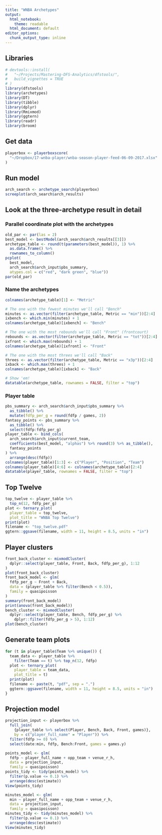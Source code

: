 ```yaml
---
title: "WNBA Archetypes"
output:
  html_notebook: 
    theme: readable
  html_document: default
editor_options: 
  chunk_output_type: inline
---
```

## Libraries
```r
# devtools::install(
#   "~/Projects/Mastering-DFS-Analytics/dfstools/",
#   build_vignettes = TRUE
# )
library(dfstools)
library(archetypes)
library(DT)
library(tibble)
library(dplyr)
library(Rmixmod)
library(ggtern)
library(readr)
library(broom)
```
## Get data
```r
playerbox <- playerboxscore(
  "~/Dropbox/17-wnba-player/wnba-season-player-feed-06-09-2017.xlsx"
)
```

## Run model
```r
arch_search <- archetype_search(playerbox)
screeplot(arch_search$arch_results)
```

## Look at the three-archetype result in detail

### Parallel coordinate plot with the archetypes
```r
old_par <- par(las = 2)
best_model <- bestModel(arch_search$arch_results[[3]])
archetype_table <- round(t(parameters(best_model)), 1) %>%
  as.data.frame() %>%
  rownames_to_column()
pcplot(
  best_model, 
  arch_search$arch_input$pbs_summary, 
  atypes.col = c("red", "dark green", "blue"))
par(old_par)
```
### Name the archetypes
```r
colnames(archetype_table)[1] <- "Metric"

# The one with the fewest minutes we'll call "Bench"
minutes <- as.vector(filter(archetype_table, Metric == "min"))[2:4]
ixbench <- which.min(minutes) + 1
colnames(archetype_table)[ixbench] <- "Bench"

# The one with the most rebounds we'll call "Front" (frontcourt)
rebounds <- as.vector(filter(archetype_table, Metric == "tot"))[2:4]
ixfront <- which.max(rebounds) + 1
colnames(archetype_table)[ixfront] <- "Front"

# The one with the most threes we'll call "Back"
threes <- as.vector(filter(archetype_table, Metric == "x3p"))[2:4]
ixback <- which.max(threes) + 1
colnames(archetype_table)[ixback] <- "Back"

# Show 'em!
datatable(archetype_table, rownames = FALSE, filter = "top")
```
### Player table
```r
pbs_summary <- arch_search$arch_input$pbs_summary %>%
  as_tibble() %>%
  mutate(fdfp_per_g = round(fdfp / games, 2))
fantasy_points <- pbs_summary %>%
  as_tibble() %>%
  select(fdfp:fdfp_per_g)
player_table <- bind_cols(
  arch_search$arch_input$current_team,
  coefficients(best_model, "alphas") %>% round(3) %>% as_tibble(),
  fantasy_points
) %>%
  arrange(desc(fdfp))
colnames(player_table)[1:3] <- c("Player", "Position", "Team")
colnames(player_table)[4:6] <- colnames(archetype_table)[2:4]
datatable(player_table, rownames = FALSE, filter = "top")
```
## Top Twelve
```r
top_twelve <- player_table %>% 
  top_n(12, fdfp_per_g)
plot <- ternary_plot(
  player_table = top_twelve, 
  plot_title = "WNBA Top Twelve")
print(plot)
filename <- "top_twelve.pdf"
ggtern::ggsave(filename, width = 11, height = 8.5, units = "in")
```
## Player clusters
```r
front_back_cluster <- mixmodCluster(
  dplyr::select(player_table, Front, Back, fdfp_per_g), 1:12
)
plot(front_back_cluster)
front_back_model <- glm(
  fdfp_per_g ~ Front + Back, 
  data = (player_table %>% filter(Bench < 0.5)),
  family = quasipoisson
)
summary(front_back_model)
print(anova(front_back_model))
bench_cluster <- mixmodCluster(
  dplyr::select(player_table, Bench, fdfp_per_g) %>% 
    dplyr::filter(fdfp_per_g > 5), 1:12)
plot(bench_cluster)
```
## Generate team plots
```r
for (t in player_table$Team %>% unique()) {
  team_data <- player_table %>% 
    filter(Team == t) %>% top_n(12, fdfp)
  plot <- ternary_plot(
    player_table = team_data, 
    plot_title = t)
  print(plot)
  filename <- paste(t, "pdf", sep = ".")
  ggtern::ggsave(filename, width = 11, height = 8.5, units = "in")
}
```
## Projection model
```r
projection_input <- playerbox %>%
  full_join(
    {player_table %>% select(Player, Bench, Back, Front, games)},
    by = c("player_full_name" = "Player")) %>%
  filter(fdfp >= 0) %>%
  select(date:min, fdfp, Bench:Front, games = games.y)

points_model <- glm(
  fdfp ~ player_full_name + opp_team + venue_r_h,
  data = projection_input,
  family = quasipoisson)
points_tidy <- tidy(points_model) %>%
  filter(p.value <= 0.1) %>%
  arrange(desc(estimate))
View(points_tidy)

minutes_model <- glm(
  min ~ player_full_name + opp_team + venue_r_h,
  data = projection_input,
  family = quasipoisson)
minutes_tidy <- tidy(minutes_model) %>%
  filter(p.value <= 0.1) %>%
  arrange(desc(estimate))
View(minutes_tidy)
```
